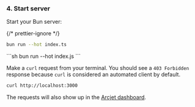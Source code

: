 
### 4. Start server

Start your Bun server:

{/* prettier-ignore */}
<SelectableContent client:idle syncKey="language" frameworkSwitcher>
<Fragment slot="TS">
  ```sh
  bun run --hot index.ts
  ```
</Fragment>
<Fragment slot="JS">
  ```sh
  bun run --hot index.js
  ```
</Fragment>
</SelectableContent>

Make a `curl` request from your terminal. You should see a `403 Forbidden`
response because `curl` is considered an automated client by default.

```sh
curl http://localhost:3000
```

The requests will also show up in the [Arcjet
dashboard](https://app.arcjet.com).
